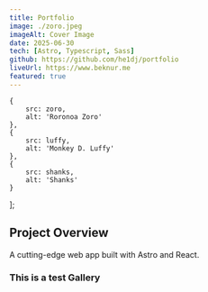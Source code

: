 ```yaml
---
title: Portfolio
image: ./zoro.jpeg
imageAlt: Cover Image
date: 2025-06-30
tech: [Astro, Typescript, Sass]
github: https://github.com/he1dj/portfolio
liveUrl: https://www.beknur.me
featured: true
---
```





    {
        src: zoro,
        alt: 'Roronoa Zoro'
    },
    {
        src: luffy,
        alt: 'Monkey D. Luffy'
    },
    {
        src: shanks,
        alt: 'Shanks'
    }
];

## Project Overview

A cutting-edge web app built with Astro and React.

### This is a test Gallery
<Gallery gallery={gallery} />
